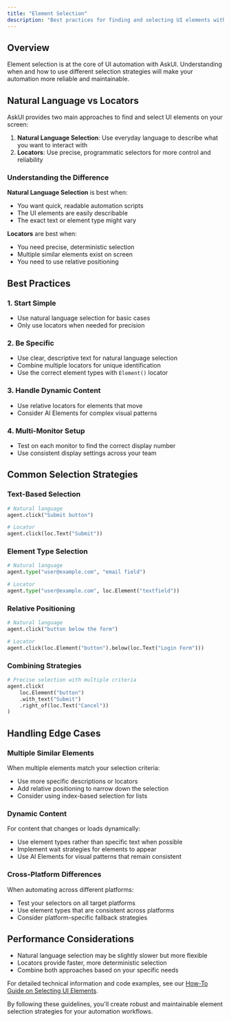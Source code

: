 ```yaml
---
title: "Element Selection"
description: "Best practices for finding and selecting UI elements with AskUI"
---
```


## Overview

Element selection is at the core of UI automation with AskUI. Understanding when and how to use different selection strategies will make your automation more reliable and maintainable.

## Natural Language vs Locators

AskUI provides two main approaches to find and select UI elements on your screen:

1. **Natural Language Selection**: Use everyday language to describe what you want to interact with
2. **Locators**: Use precise, programmatic selectors for more control and reliability

### Understanding the Difference

**Natural Language Selection** is best when:
- You want quick, readable automation scripts
- The UI elements are easily describable
- The exact text or element type might vary

**Locators** are best when:
- You need precise, deterministic selection
- Multiple similar elements exist on screen
- You need to use relative positioning

## Best Practices

### 1. Start Simple
- Use natural language selection for basic cases
- Only use locators when needed for precision

### 2. Be Specific
- Use clear, descriptive text for natural language selection
- Combine multiple locators for unique identification
- Use the correct element types with `Element()` locator

### 3. Handle Dynamic Content
- Use relative locators for elements that move
- Consider AI Elements for complex visual patterns

### 4. Multi-Monitor Setup
- Test on each monitor to find the correct display number
- Use consistent display settings across your team

## Common Selection Strategies

### Text-Based Selection
```python
# Natural language
agent.click("Submit button")

# Locator
agent.click(loc.Text("Submit"))
```

### Element Type Selection
```python
# Natural language
agent.type("user@example.com", "email field")

# Locator
agent.type("user@example.com", loc.Element("textfield"))
```

### Relative Positioning
```python
# Natural language
agent.click("button below the form")

# Locator
agent.click(loc.Element("button").below(loc.Text("Login Form")))
```

### Combining Strategies
```python
# Precise selection with multiple criteria
agent.click(
    loc.Element("button")
    .with_text("Submit")
    .right_of(loc.Text("Cancel"))
)
```

## Handling Edge Cases

### Multiple Similar Elements
When multiple elements match your selection criteria:
- Use more specific descriptions or locators
- Add relative positioning to narrow down the selection
- Consider using index-based selection for lists

### Dynamic Content
For content that changes or loads dynamically:
- Use element types rather than specific text when possible
- Implement wait strategies for elements to appear
- Use AI Elements for visual patterns that remain consistent

### Cross-Platform Differences
When automating across different platforms:
- Test your selectors on all target platforms
- Use element types that are consistent across platforms
- Consider platform-specific fallback strategies

## Performance Considerations

- Natural language selection may be slightly slower but more flexible
- Locators provide faster, more deterministic selection
- Combine both approaches based on your specific needs

For detailed technical information and code examples, see our [How-To Guide on Selecting UI Elements](/02-how-to-guides/05-build-ai-agents/02-select-elements).

By following these guidelines, you'll create robust and maintainable element selection strategies for your automation workflows.